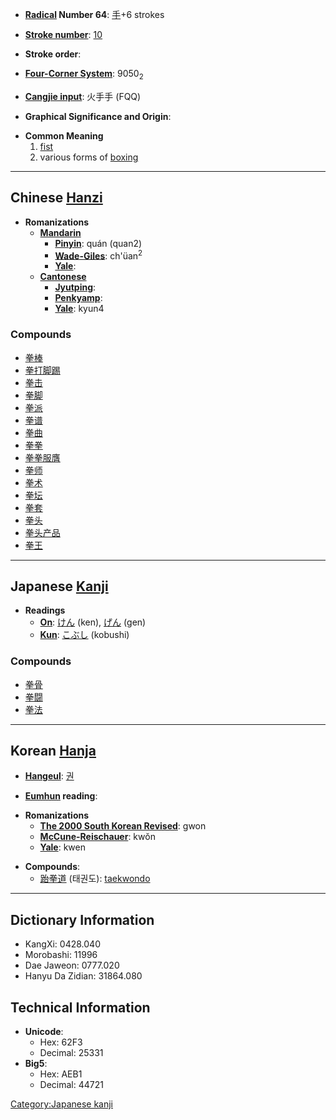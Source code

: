 * '''[[Wiktionary:Chinese radical index| Radical]] Number 64''': [[Wiktionary:Chinese radical index 手|手]]+6 strokes

* '''[[Wiktionary:Chinese total strokes index|Stroke number]]''': [[Wiktionary:Chinese total strokes index 10|10]]

* '''Stroke order''': 

* '''[[Wiktionary:Chinese four corner index|Four-Corner System]]''': 9050<sub>2</sub>

* '''[[Wiktionary:Chinese Cangjie index|Cangjie input]]''': 火手手 (FQQ)

* '''Graphical Significance and Origin''': 

* '''Common Meaning'''
*#[[fist]]
*# various forms of [[boxing]]

----

== Chinese [[Hanzi]] ==

* '''Romanizations'''
** '''[[Mandarin]]'''
*** '''[[Pinyin]]''': quán (quan2)
*** '''[[Wade-Giles]]''': ch'üan<sup>2</sup>
*** '''[[Yale]]''': 
** '''[[Cantonese]]'''
*** '''[[Jyutping]]''':
*** '''[[Penkyamp]]''': 
*** '''[[Yale]]''': kyun4

===Compounds===
*[[拳棒]]
*[[拳打脚踢]]
*[[拳击]]
*[[拳脚]]
*[[拳派]]
*[[拳谱]]
*[[拳曲]]
*[[拳拳]]
*[[拳拳服膺]]
*[[拳师]]
*[[拳术]]
*[[拳坛]]
*[[拳套]]
*[[拳头]]
*[[拳头产品]]
*[[拳王]]


----

== Japanese [[Kanji]] ==

* '''Readings'''
** '''[[On]]''': [[けん]] (ken), [[げん]] (gen)
** '''[[Kun]]''': [[こぶし]] (kobushi)

===Compounds===
*[[拳骨]]
*[[拳闘]]
*[[拳法]]
  

----

== Korean [[Hanja]] ==

* '''[[Hangeul]]''': [[권]]

* '''[[Eumhun]] reading''': 

* '''Romanizations'''
** '''[[The 2000 South Korean Revised Romanization|The 2000 South Korean Revised]]''': gwon
** '''[[McCune-Reischauer]]''': kwŏn
** '''[[Yale]]''': kwen

* '''Compounds''':
** [[跆拳道]] (태권도): [[taekwondo]]

----

== Dictionary Information ==

* KangXi: 0428.040
* Morobashi: 11996
* Dae Jaweon: 0777.020
* Hanyu Da Zidian: 31864.080

== Technical Information ==

* '''Unicode''':
** Hex: 62F3
** Decimal: 25331
* '''Big5''':
** Hex: AEB1
** Decimal: 44721

[[Category:Japanese kanji]]